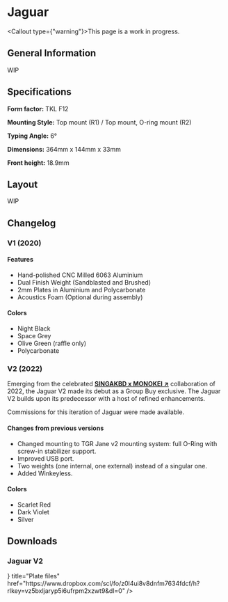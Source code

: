 
# Jaguar

<Callout type={"warning"}>This page is a work in progress.</Callout>

## General Information

WIP

## Specifications

**Form factor:** TKL F12

**Mounting Style:** Top mount (R1) / Top mount, O-ring mount (R2)

**Typing Angle:** 6°

**Dimensions:** 364mm x 144mm x 33mm

**Front height:** 18.9mm

## Layout

WIP

## Changelog

### V1 (2020)

#### Features

- Hand-polished CNC Milled 6063 Aluminium
- Dual Finish Weight (Sandblasted and Brushed)
- 2mm Plates in Aluminium and Polycarbonate
- Acoustics Foam (Optional during assembly)

#### Colors

- Night Black
- Space Grey
- Olive Green (raffle only)
- Polycarbonate

### V2 (2022)

Emerging from the celebrated [**SINGAKBD x MONOKEI ↗**](https://monokei.co/monokei-x-tgr-singakbd/singakbd-jaguar-v2) collaboration of 2022, the Jaguar V2 made its debut as a Group Buy exclusive. The Jaguar V2 builds upon its predecessor with a host of refined enhancements.

Commissions for this iteration of Jaguar were made available.

#### Changes from previous versions

- Changed mounting to TGR Jane v2 mounting system: full O-Ring with screw-in stabilizer support.
- Improved USB port.
- Two weights (one internal, one external) instead of a singular one.
- Added Winkeyless.

#### Colors

- Scarlet Red
- Dark Violet
- Silver

## Downloads

### Jaguar V2

<Cards>
  <Card
    icon={<DownloadIcon color={"#000000"} />}
    title="Plate files"
    href="https://www.dropbox.com/scl/fo/z0l4ui8v8dnfm7634fdcf/h?rlkey=vz5bxljaryp5i6ufrpm2xzwt9&dl=0"
  />
</Cards>
